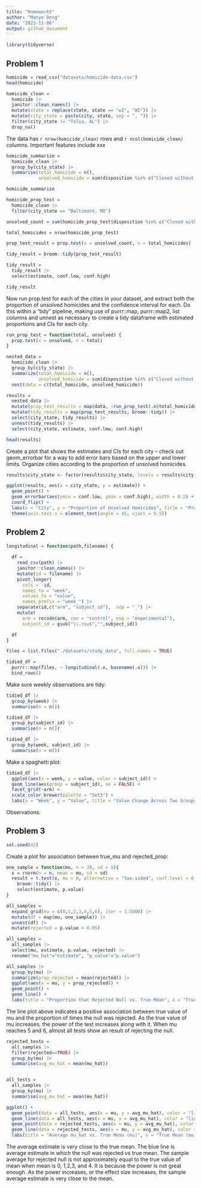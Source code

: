 ```yaml
---
title: "Homework5"
author: "Manye Dong"
date: "2023-11-06"
output: github_document
---
```

```r
library(tidyverse)
```

## Problem 1
```r
homicide = read_csv("datasets/homicide-data.csv")
head(homicide)
```
```r
homicide_clean =
  homicide |>
  janitor::clean_names() |>
  mutate(state = replace(state, state == "wI", "WI")) |> 
  mutate(city_state = paste(city, state, sep = ", ")) |>
  filter(city_state != "Tulsa, AL") |> 
  drop_na()
```

The data has `r nrow(homicide_clean)` rows and `r ncol(homicide_clean)` columns. Important features include xxx

```r
homicide_summarize = 
  homicide_clean |>
  group_by(city_state) |>
  summarise(total_homicide = n(), 
            unsolved_homicide = sum(disposition %in% c("Closed without arrest", "Open/No arrest")))

homicide_summarize
```

```r
homicide_prop_test = 
  homicide_clean |>
  filter(city_state == "Baltimore, MD")

unsolved_count = sum(homicide_prop_test$disposition %in% c("Closed without arrest", "Open/No arrest"))

total_homicides = nrow(homicide_prop_test)

prop_test_result = prop.test(x = unsolved_count, n = total_homicides)
```

```r
tidy_result = broom::tidy(prop_test_result)

tidy_result = 
  tidy_result |>
  select(estimate, conf.low, conf.high)

tidy_result
```
Now run prop.test for each of the cities in your dataset, and extract both the proportion of unsolved homicides and the confidence interval for each. Do this within a “tidy” pipeline, making use of purrr::map, purrr::map2, list columns and unnest as necessary to create a tidy dataframe with estimated proportions and CIs for each city.
```r
run_prop_test = function(total, unsolved) {
  prop.test(x = unsolved, n = total)
}
```

```r
nested_data = 
  homicide_clean |>
  group_by(city_state) |>
  summarize(total_homicide = n(), 
            unsolved_homicide = sum(disposition %in% c("Closed without arrest", "Open/No arrest"))) |>
  nest(data = c(total_homicide, unsolved_homicide))
```

```r
results = 
  nested_data |>
  mutate(prop_test_results = map(data, ~run_prop_test(.x$total_homicide, .x$unsolved_homicide))) |>
  mutate(tidy_results = map(prop_test_results, broom::tidy)) |>
  select(city_state, tidy_results) |>
  unnest(tidy_results) |>
  select(city_state, estimate, conf.low, conf.high)

head(results)
```
Create a plot that shows the estimates and CIs for each city – check out geom_errorbar for a way to add error bars based on the upper and lower limits. Organize cities according to the proportion of unsolved homicides.
```r
results$city_state <- factor(results$city_state, levels = results$city_state[order(results$estimate)])

ggplot(results, aes(x = city_state, y = estimate)) +
  geom_point() +
  geom_errorbar(aes(ymin = conf.low, ymax = conf.high), width = 0.2) +
  coord_flip() +
  labs(x = "City", y = "Proportion of Unsolved Homicides", title = "Proportion of Unsolved Homicides by City") +
  theme(axis.text.x = element_text(angle = 45, vjust = 0.5))
```


## Problem 2
```r
longitudinal = function(path,filename) {
  
  df = 
    read_csv(path) |>
    janitor::clean_names() |>
    mutate(id = filename) |>
    pivot_longer(
      cols = -id,
      names_to = "week",
      values_to = "value",
      names_prefix = "week_") |>
    separate(id,c("arm", "subject_id"),  sep = "_") |>
    mutate(
      arm = recode(arm, con = "control", exp = "experimental"),
      subject_id = gsub("\\.csv$","",subject_id))

  df
}
```

```r
files = list.files("./datasets/study_data", full.names = TRUE)
```

```r
tidied_df = 
  purrr::map(files, ~ longitudinal(.x, basename(.x))) |> 
  bind_rows()
```

Make sure weekly observations are tidy:
```r
tidied_df |>
  group_by(week) |> 
  summarise(n = n())
```

```r
tidied_df |>
  group_by(subject_id) |> 
  summarise(n = n())   
```

```r
tidied_df |>
  group_by(week, subject_id) |> 
  summarise(n = n())
```
Make a spaghetti plot:
```r
tidied_df |>
  ggplot(aes(x = week, y = value, color = subject_id)) +
  geom_line(aes(group = subject_id), se = FALSE) +
  facet_grid(~arm) +
  scale_color_brewer(palette = "Set3") + 
  labs(x = "Week", y = "Value", title = "Value Change Across Two Groups", col = "Subject ID")
```

Observations: 


## Problem 3
```r
set.seed(42)
```

Create a plot for association between true_mu and rejected_prop:
```r
one_sample = function(mu, n = 30, sd = 5){
  x = rnorm(n = n, mean = mu, sd = sd)
  result = t.test(x, mu = 0, alternative = "two.sided", conf.level = 0.95) |>
    broom::tidy() |> 
    select(estimate, p.value)
}
```
```r
all_samples = 
  expand_grid(mu = c(0,1,2,3,4,5,6), iter = 1:5000) |> 
  mutate(df = map(mu, one_sample)) |> 
  unnest(df) |> 
  mutate(rejected = p.value < 0.05)
```

```r
all_samples = 
  all_samples |>
  select(mu, estimate, p.value, rejected) |>
  rename("mu_hat"="estimate", "p_value"="p.value")
```

```r
all_samples |>  
  group_by(mu) |>  
  summarize(prop_rejected = mean(rejected)) |>
  ggplot(aes(x = mu, y = prop_rejected)) +
  geom_point() +
  geom_line() +
  labs(title = "Proportion that Rejected Null vs. True Mean", x = "True Mean (mu)", y = "Proportion that Rejected Null")
```

The line plot above indicates a positive association between true value of mu and the proportion of times the null was rejected. As the true value of mu increases, the power of the test increases along with it. When mu reaches 5 and 6, almost all tests show an result of rejecting the null.

```r
rejected_tests = 
  all_samples |>
  filter(rejected==TRUE) |>
  group_by(mu) |>
  summarise(avg_mu_hat = mean(mu_hat))


all_tests = 
  all_samples |> 
  group_by(mu) |>
  summarise(avg_mu_hat = mean(mu_hat))

ggplot() +
  geom_point(data = all_tests, aes(x = mu, y = avg_mu_hat), color = "lightblue") +
  geom_line(data = all_tests, aes(x = mu, y = avg_mu_hat), color = "lightblue") +
  geom_point(data = rejected_tests, aes(x = mu, y = avg_mu_hat), color = "darkgreen") +
  geom_line(data = rejected_tests, aes(x = mu, y = avg_mu_hat), color = "darkgreen") +
  labs(title = "Average mu_hat vs. True Mean (mu)", x = "True Mean (mu)", y = "Average mu_hat")
```

The average estimate is very close to the true mean. The blue line is average estimate in which the null was rejected vs true mean. The sample average for rejected null is not approximately equal to the true value of mean when mean is 0, 1,2,3, and 4. It is because the power is not great enough. As the power increases, or the effect size increases, the sample average estimate is very close to the mean.
